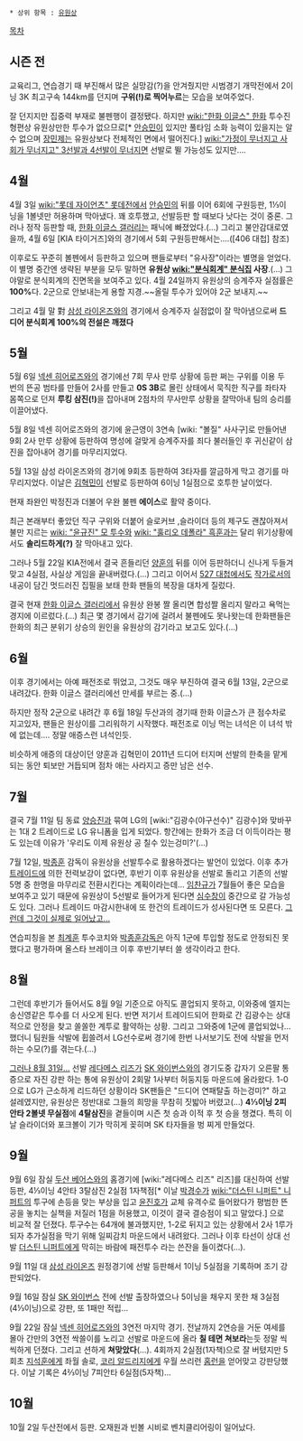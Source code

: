  * 상위 항목 : [[유원상]]

[[목차]]

== 시즌 전 ==

교육리그, 연습경기 때 부진해서 많은 실망감(?)을 안겨줬지만 시범경기 개막전에서 2이닝 3K 최고구속 144km를 던지며 '''구위(!)로 찍어누르'''는 모습을 보여주었다.

잘 던지지만 집중력 부재로 불펜행이 결정됐다. 하지만 [[wiki:"한화 이글스" 한화]] 투수진 형편상 유원상만한 투수가 없으므로[* [[안승민]]이 있지만 풀타임 소화 능력이 있을지는 알 수 없으며 [[장민제]]는 유원상보다 전체적인 면에서 떨어진다.] [[wiki:"가정이 무너지고 사회가 무너지고" 3선발과 4선발이 무너지면]] 선발로 뛸 가능성도 있지만….

== 4월 ==

4월 3일 [[wiki:"롯데 자이언츠" 롯데]]전에서 [[안승민]]의 뒤를 이어 6회에 구원등판, 1⅓이닝을 1볼넷만 허용하며 막아냈다. 꽤 호투했고, 선발등판 할 때보다 낫다는 것이 중론. 그러나 정작 등판할 때, [[한화 이글스 갤러리]]는 패닉에 빠졌었다.(…) 그리고 불안감대로였을까, 4월 6일 [KIA 타이거즈]와의 경기에서 5회 구원등판해서는….([406 대첩] 참조)

이후로도 꾸준히 볼펜에서 등판하고 있으며 팬들로부터 "유사장"이라는 별명을 얻었다. 이 별명 중간엔 생략된 부분을 모두 말하면 '''유원상 [[wiki:"분식회계" 분식집]] 사장'''.(…) 그야말로 분식회계의 진면목을 보여주고 있다. 4월 24일까지 유원상의 승계주자 실점률은 '''100%'''다. 2군으로 안보내는게 용할 지경.~~올릴 투수가 있어야 2군 보내지.~~

그리고 4월 말 對 [[삼성 라이온즈]]와의 경기에서 승계주자 실점없이 잘 막아냄으로써 '''드디어 분식회계 100%의 전설은 깨졌다''' 

== 5월 ==

5월 6일 [[넥센 히어로즈]]와의 경기에선 7회 무사 만루 상황에 등판
쩌는 구위를 이용 두 번의 뜬공 범타를 만들어 2사를 만들고 '''0S 3B'''로 몰린 상태에서 묵직한 직구를 좌타자 몸쪽으로 던져 '''루킹 삼진(!)'''을 잡아내며 2점차의 무사만루 상황을 잘막아내 팀의 승리를 이끌어냈다. 

5월 8일 넥센 히어로즈와의 경기에 윤근영이 3연속 [wiki: "볼질" 사사구]로 만들어낸 9회 2사 만루 상황에 등판하여 명성에 걸맞게 승계주자를 죄다 불러들인 후 귀신같이 삼진을 잡아내어 경기를 마무리지었다. 

5월 13일 삼성 라이온즈와의 경기에 9회초 등판하여 3타자를 깔금하게 막고 경기를 마무리지었다. 이날은 [[김혁민]]이 선발로 등판하여 6이닝 1실점으로 호투한 날이었다. 

현재 좌완인 박정진과 더불어 우완 불펜 '''에이스'''로 활약 중이다. 

최근 본래부터 좋았던 직구 구위와 더붙어 슬로커브 ,슬라이더 등의 제구도 괜찮아져서 불만 지르는 [[wiki: "윤규진" 모 투수]]와 [[wiki: "훌리오 데폴라" 흑훈]]과는 달리 위기상황에서도 '''솔리드하게(?)''' 잘 막아내고 있다.

그러나 5월 22일 KIA전에서 결국 흔들리던 [[양훈]]의 뒤를 이어 등판하더니 신나게 두들겨맞고 4실점, 사실상 게임을 끝내버렸다.(…) 그리고 이어서 [[527 대첩]]에서도 [[작가]]로서의 내공이 담긴 멋드러진 집필을 보태 한화 팬들의 복장을 대차게 질렀다. 

결국 현재 [[한화 이글스 갤러리]]에서 유원상 완봉 짤 올리면 합성짤 올리지 말라고 욕먹는 경지에 이르렀다.(…) 최근 몇 경기에서 감기에 걸려서 불펜에도 못나왓는데 한화팬들은 한화의 최근 분위기 상승의 원인을 유원상의 감기라고 보고도 있다.(…)

== 6월 ==

이후 경기에서는 아예 패전조로 뛰었고, 그것도 매우 부진하여 결국 6월 13일, 2군으로 내려갔다. 한화 이글스 갤러리에선 만세를 부르는 중.(…)

하지만 정작 2군으로 내려간 후 6월 18일 두산과의 경기때 한화 이글스가 큰 점수차로 지고있자, 팬들은 원상이를 그리워하기 시작했다. 패전조로 이닝 먹는 녀석은 이 녀석 밖에 없는데.... 정말 애증스런 녀석인듯. 

비슷하게 애증의 대상이던 양훈과 김혁민이 2011년 드디어 터지며 선발의 한축을 맡게 되는 동안 퇴보만 거듭되며 점차 애는 사라지고 증만 남은 선수. 

== 7월 ==

결국 7월 11일 팀 동료 [[양승진]]과 묶여 LG의 [wiki:"김광수(야구선수)" 김광수]와 맞바꾸는 1대 2 트레이드로 LG 유니폼을 입게 되었다.
항간에는 한화가 조금 더 이득이라는 평도 있는데 이유가 '우리도 이제 유원상 공 칠수 있는겅미?'(...)

7월 12일, [[박종훈]] 감독이 유원상을 선발투수로 활용하겠다는 발언이 있었다. 이후 추가 [[트레이드]]에 의한 전력보강이 없다면, 후반기 이후 유원상을 선발로 돌리고 기존의 선발 5명 중 한명을 마무리로 전환시킨다는 계획이라는데... [[임찬규]]가 7월들어 좋은 모습을 보여주고 있기 때문에 유원상이 5선발로 들어가게 된다면 [[심수창]]이 중간으로 갈 가능성도 있다. 그러나 트레이드 마감시한내에 또 한건의 트레이드가 성사된다면 또 모른다. [http://sports.news.nate.com/view/20110801n17032 그런데 그것이 실제로 일어났고...]

연습피칭을 본 [[최계훈]] 투수코치와 [[박종훈]]감독은 아직 1군에 투입할 정도로 안정되진 못했다고 평가하며 올스타 브레이크 이후 후반기부터 쓸 생각이라고 한다.

== 8월 ==

그런데 후반기가 들어서도 8월 9일 기준으로 아직도 콜업되지 못하고, 이와중에 엘지는 송신영같은 투수를 더 사오게 된다. 반면 저기서 트레이드되어 한화로 간 김광수는 상대적으로 안정을 찾고 쏠쏠한 계투로 활약하는 상황. 그리고 그와중에 1군에 콜업되었나... 했더니 팀원들 삭발에 휩쓸려서 LG선수로써 경기에 한번 나서보기도 전에 삭발을 먼저하는 수모(?)를 겪는다.(...)

[http://news.naver.com/sports/index.nhn?category=baseball&ctg=news&mod=read&office_id=117&article_id=0002168591 그러나 8월 31일...] 선발 [[레다메스 리즈]]가 [[SK 와이번스]]와의 경기도중 갑자기 오른팔 통증으로 자진 강판 하는 통에 유원상이 2회말 1사부터 허둥지둥 마운드에 올라왔다. 1-0으로 LG가 근소하게 리드하던 상황이라 SK팬들은 "드디어 연패탈출 하는겅미?" 하고 설레였지만, 유원상은 정반대로 그들의 희망을 무참히 짓밟아 버렸고(...) '''4⅓이닝 2피안타 2볼넷 무실점'''에 '''4탈삼진'''을 곁들이며 시즌 첫 승과 이적 후 첫 승을 챙겼다. 특히 이날 슬라이더와 포크볼이 기가 막히게 꽂히며 SK 타자들을 벙 찌게 만들었다. 

== 9월 ==

9월 6일 잠실 [[두산 베어스]]와의 홈경기에 [wiki:"레다메스 리즈" 리즈]를 대신하여 선발 등판, 4⅓이닝 4안타 3탈삼진 2실점 1자책점[* 이날 [[박경수]]가 [[wiki:"더스틴 니퍼트" 니퍼트]]의 투구에 손등을 맞는 부상을 입고 [[윤진호]]가 교체 유격수로 들어왔다가 평범한 뜬공을 놓치는 실책을 저질러 1점을 허용했고, 이것이 결국 결승점이 되고 말았다.] 으로 비교적 잘 던졌다. 투구수는 64개에 불과했지만, 1-2로 뒤지고 있는 상황에서 2사 1루가 되자 추가실점을 막기 위해 일찌감치 마운드에서 내려왔다. 그러나 이후 타선이 상대 선발 [[더스틴 니퍼트]]에게 막히는 바람에 패전투수 라는 쓴잔을 들이켰다(...).

9월 11일 대 [[삼성 라이온즈]] 원정경기에 선발 등판해서 1이닝 5실점을 기록하며 조기 강판되었다. 

9월 16일 잠실 [[SK 와이번스]] 전에 선발 출장하였으나 5이닝을 채우지 못한 채 3실점(4⅓이닝)으로 강판, 또 1패만 적립...

9월 22일 잠실 [[넥센 히어로즈]]와의 3연전 마지막 경기. 전날까지 2연승을 거둔 여세를 몰아 간만의 3연전 싹쓸이를 노리고 선발로 마운드에 올라 '''칠 테면 쳐보라'''는듯 정말 씩씩하게 던졌다. 그리고 션하게 '''쳐맞았다'''(...). 4회까지 2실점(1자책)으로 잘 버텼지만 5회초 [[지석훈]]에게 좌월 솔로, [[코리 알드리지]]에게 우월 쓰리런 [[홈런]]을 얻어맞고 강판당했다. 이날 기록은 4⅔이닝 7피안타 6실점(5자책)... 

== 10월 ==

10월 2일 두산전에서 등판. 오재원과 빈볼 시비로 벤치클리어링이 일어났다.
